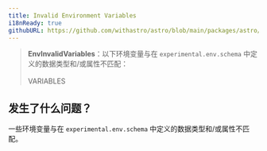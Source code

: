 ```yaml
---
title: Invalid Environment Variables
i18nReady: true
githubURL: https://github.com/withastro/astro/blob/main/packages/astro/src/core/errors/errors-data.ts
---
```


> **EnvInvalidVariables**：以下环境变量与在 `experimental.env.schema` 中定义的数据类型和/或属性不匹配：<br/><br/>VARIABLES<br/>

## 发生了什么问题？
一些环境变量与在 `experimental.env.schema` 中定义的数据类型和/或属性不匹配。


